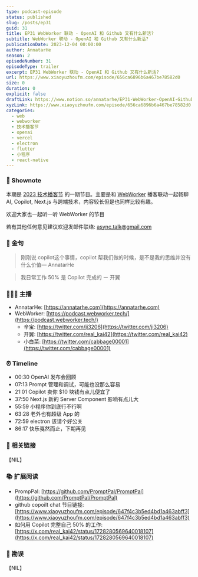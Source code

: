 ```yaml
---
type: podcast-episode
status: published
slug: /posts/ep31
guid: 31
title: EP31 WebWorker 联动 - OpenAI 和 Github 又有什么新活?
subtitle: WebWorker 联动 - OpenAI 和 Github 又有什么新活?
publicationDate: 2023-12-04 00:00:00
author: AnnatarHe
season: 2
episodeNumber: 31
episodeType: trailer
excerpt: EP31 WebWorker 联动 - OpenAI 和 Github 又有什么新活?
url: https://www.xiaoyuzhoufm.com/episode/656ca6896b6a467be78582d0
size: 0
duration: 0
explicit: false
draftLink: https://www.notion.so/annatarhe/EP31-WebWorker-OpenAI-Github-f33562c9fdd2416c996b5ff23d149918?pvs=4
xyzLink: https://www.xiaoyuzhoufm.com/episode/656ca6896b6a467be78582d0
categories:
  - web
  - webworker
  - 技术播客节
  - openai
  - vercel
  - electron
  - flutter
  - 小程序
  - react-native
---
```


### 📕 Shownote

本期是 [2023 技术播客节](https://podfest.tech/zh-CN) 的一期节目。主要是和 [WebWorker](https://podcast.webworker.tech/) 播客联动一起畅聊 AI, Copilot, Next.js 与跨端技术，内容较长但是也同样比较有趣。

欢迎大家也一起听一听 WebWorker 的节目

若有其他任何意见建议欢迎发邮件联络: async.talk@gmail.com

### 🍊 金句

> 刚刚说 copilot这个事情，copilot 帮我们做的时候，是不是我的思维并没有什么价值— AnnatarHe

> 我日常工作 50% 是 Copilot 完成的 ー 开翼

### 👨‍👨‍👦 主播

- AnnatarHe: [https://annatarhe.com](https://annatarhe.com)
- WebWorker: [https://podcast.webworker.tech/](https://podcast.webworker.tech/)
    - 辛宝: [https://twitter.com/ji3206](https://twitter.com/ji3206)
    - 开翼: [https://twitter.com/real_kai42](https://twitter.com/real_kai42)
    - 小白菜: [https://twitter.com/cabbage00001](https://twitter.com/cabbage00001)

### ⏰ Timeline

- 00:30 OpenAI 发布会回顾
- 07:13 Prompt 管理和调试，可能也没那么容易
- 21:01 Copilot 卖你 $10 块钱有点儿便宜了
- 37:50 Next.js 新的 Server Component 影响有点儿大
- 55:59 小程序你到底行不行啊
- 63:28 老外也有超级 App 的
- 72:59 electron 该请个好公关
- 86:17 快乐戛然而止，下期再见

### 🔗 相关链接

【NIL】

### 📚 扩展阅读

- PrompPal: [https://github.com/PromptPal/PromptPal](https://github.com/PromptPal/PromptPal)
- github copoilt chat 节目链接: [https://www.xiaoyuzhoufm.com/episode/647f4c3b5ed4bd1a463abff3](https://www.xiaoyuzhoufm.com/episode/647f4c3b5ed4bd1a463abff3)
- 如何用 Copilot 完整自己 50% 的工作: [https://x.com/real_kai42/status/1728280569640018107](https://x.com/real_kai42/status/1728280569640018107)

### 🤡 勘误

【NIL】